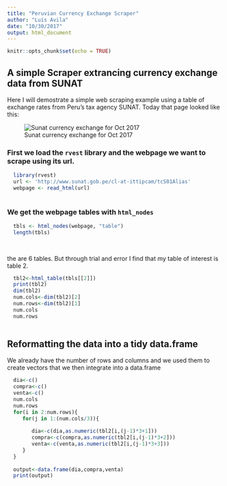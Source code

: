 ```yaml
---
title: "Peruvian Currency Exchange Scraper"
author: "Luis Avila"
date: "10/30/2017"
output: html_document
---
```


```r
knitr::opts_chunk$set(echo = TRUE)
```

## A simple Scraper extrancing currency exchange data from SUNAT

Here I will demostrate a simple web scraping example using a table of exchange rates from Peru's tax agency SUNAT. Today that page looked like this:


![Sunat currency exchange for Oct 2017](sunatPage.png)


### First we load the `rvest` library and the webpage we want to scrape using its url.
```r
  library(rvest)
  url <- 'http://www.sunat.gob.pe/cl-at-ittipcam/tcS01Alias'
  webpage <- read_html(url)
  
```


### We get the webpage tables with `html_nodes` 
```r
  
  tbls <- html_nodes(webpage, "table")
  length(tbls)
  
  
```
the are 6 tables. But through trial and error I find that my table of interest is table 2.



```r
  tbl2<-html_table(tbls[[2]])
  print(tbl2)
  dim(tbl2)
  num.cols<-dim(tbl2)[2]
  num.rows<-dim(tbl2)[1]
  num.cols
  num.rows
  
```

## Reformatting the data into a  tidy data.frame

We already have the number of rows and columns and we used them to create vectors that we then integrate into a data.frame

```r
  dia<-c()
  compra<-c()
  venta<-c()
  num.cols
  num.rows
  for(i in 2:num.rows){
     for(j in 1:(num.cols/3)){
     
        dia<-c(dia,as.numeric(tbl2[i,(j-1)*3+1]))
        compra<-c(compra,as.numeric(tbl2[i,(j-1)*3+2]))
        venta<-c(venta,as.numeric(tbl2[i,(j-1)*3+3]))
     }
  }
  
  output<-data.frame(dia,compra,venta)
  print(output)
  
```